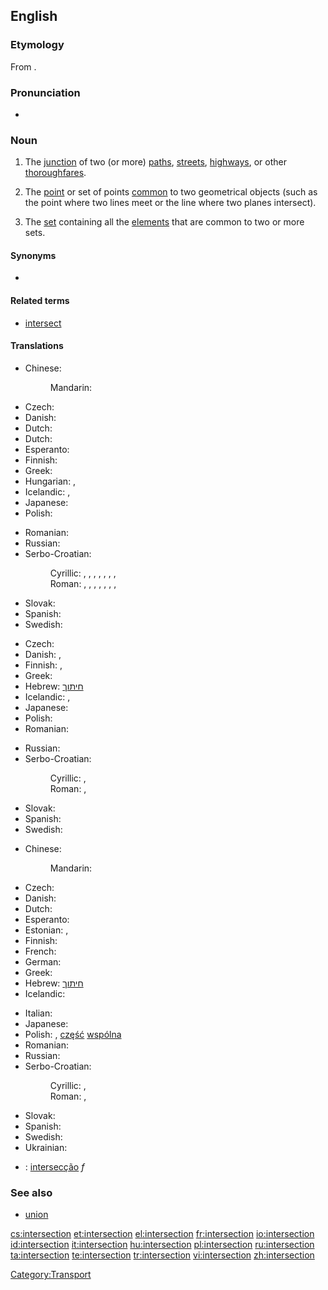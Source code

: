 ==English==
{{wikipedia}}

===Etymology===
From {{etyl|la}} {{term|intersectio|intersectiō|lang=la}}.

===Pronunciation===
* {{IPA|/ˈɪntərˌsɛkʃən/}}

===Noun===
{{en-noun}}

# The [[junction]] of two (or more) [[path]]s, [[street]]s, [[highway]]s, or other [[thoroughfare]]s.
# {{geometry}} The [[point]] or set of points [[common]] to two geometrical objects (such as the point where two lines meet or the line where two planes intersect).
# {{settheory}} The [[set]] containing all the [[element]]s that are common to two or more sets.

====Synonyms====
* {{sense|junction of paths}} {{l|en|crossroads}}

====Related terms====
* [[intersect]]

====Translations====
{{trans-top|junction of two or more paths, etc}}
* Chinese:
*: Mandarin: {{t|cmn|交差点|sc=Hani}}
* Czech: {{t-|cs|křižovatka|f}}
* Danish: {{t-|da|kryds|n}}
* Dutch: {{t|nl|kruising|f}}
* Dutch: {{t|nl|kruispunt|m}}
* Esperanto: {{t-|eo|kruciĝo|xs=Esperanto}}
* Finnish: {{t-|fi|risteys}}
* Greek: {{t|el|διασταύρωση|f}}
* Hungarian: {{t|hu|útkereszteződés}},  {{t|hu|csomópont}}
* Icelandic: {{t|is|vegamót|n|p}},  {{t|is|gatnamót|n|p}}
* Japanese: {{t|ja|交差点|tr=こうさてん, kousaten}}
* Polish: {{t+|pl|skrzyżowanie|n}}
{{trans-mid}}
* Romanian: {{t|ro|intersecţie|f}}
* Russian: {{t+|ru|перекрёсток|m|tr=p'er'ekr'óstok}}
* Serbo-Croatian:
*: Cyrillic: {{t|sh|крижање|n|alt=кри́жа̄ње|sc=Cyrl}}, {{t|sh|раскршће|n|alt=ра́скр̄шће|sc=Cyrl}}, {{t|sh|раскрсница|f|alt=ра́скрсница|sc=Cyrl}}, {{t|sh|раскрижје|n|alt=ра́скрӣжје|sc=Cyrl}}, {{t|sh|крижиште|n|alt=крѝжӣште|sc=Cyrl}}, {{t|sh|крижопут|m|alt=крижо̀пӯт|sc=Cyrl}}, {{t|sh|крижопуће|n|alt=крижо̀пӯће|sc=Cyrl}}, {{t|sh|крстопуће|n|alt=крсто̀пӯће|sc=Cyrl}}
*: Roman: {{t|sh|križanje|n|alt=krížānje}}, {{t|sh|raskršće|n|alt=ráskr̄šće}}, {{t|sh|raskrsnica|f|alt=ráskrsnica}}, {{t|sh|raskrižje|n|alt=ráskrīžje}}, {{t|sh|križište|n|alt=krìžīšte}}, {{t|sh|križoput|m|alt=križòpūt}}, {{t|sh|križopuće|n|alt=križòpūće}}, {{t|sh|krstopuće|n|alt=krstòpūće}}
* Slovak: {{t|sk|križovatka|f}}
* Spanish: {{t|es|cruce|m}}
* Swedish: {{t-|sv|korsning|c}}
{{trans-bottom}}

{{trans-top|in geometry}}
* Czech: {{t-|cs|průsečík|m}}
* Danish: {{t|da|skæring}}, {{t|da|skæringspunkt|n}}
* Finnish: {{t-|fi|leikkauspiste}},  {{t-|fi|leikkaus}}
* Greek: {{t+|el|τομή|f}}
* Hebrew: [[חיתוך]]
* Icelandic: {{t|is|sniðmengi|n}},  {{qualifier|a single point of intersection}} {{t|is|skurðpunktur|m}}
* Japanese: {{t|ja|交点|tr=こうてん, kouten}}
* Polish: {{t|pl|punkt przecięcia|m}}
* Romanian: {{t|ro|intersecţie|f}}
{{trans-mid}}
* Russian: {{t|ru|пересечение|n|tr=p'er'es'ečénije}}
* Serbo-Croatian:
*: Cyrillic: {{qualifier|Ekavian}} {{t|sh|пресек|m|alt=пре́сек|sc=Cyrl}}, {{qualifier|Ijekavian}} {{t|sh|пресјек|m|alt=пре́сјек|sc=Cyrl}}
*: Roman: {{qualifier|Ekavian}} {{t|sh|presek|m|alt=prések}}, {{qualifier|Ijekavian}} {{t|sh|presjek|m|alt=présjek}}
* Slovak: {{t|sk|priesečník|m}}
* Spanish: {{t|es|intersección|f}}
* Swedish: {{t|sv|skärning|c}}
{{trans-bottom}}

{{trans-top|in set theory}}
* Chinese:
*: Mandarin: {{t|cmn|交集|tr=jiāojí}}
* Czech: {{t-|cs|průnik|m}}
* Danish: {{t|da|fællesmængde|c}}
* Dutch: {{t+|nl|doorsnede}}
* Esperanto: {{t|eo|komunaĵo}}
* Estonian: {{t|et|ühisosa}}, {{t|et|lõige}}
* Finnish: {{t-|fi|leikkaus}}
* French: {{t+|fr|intersection|f}}
* German: {{t+|de|Durchschnitt}}
* Greek: {{t+|el|τομή|f|tr=tomí}}
* Hebrew: [[חיתוך]]
* Icelandic: {{t|is|sniðmengi|n}}
{{trans-mid}}
* Italian: {{t+|it|intersezione|f}}
* Japanese: {{t|ja|積集合|tr=せきしゅうごう, sekishūgou}}
* Polish: {{t-|pl|przekrój|m}}, [[część]] [[wspólny|wspólna]] {{f}}
* Romanian: {{t|ro|intersecţie|f}}
* Russian: {{t|ru|пересечение|n|tr=p'er'es'ečénije}}
* Serbo-Croatian:
*: Cyrillic: {{qualifier|Ekavian}} {{t|sh|пресек|m|alt=пре́сек|sc=Cyrl}}, {{qualifier|Ijekavian}} {{t|sh|пресјек|m|alt=пре́сјек|sc=Cyrl}}
*: Roman: {{qualifier|Ekavian}} {{t|sh|presek|m|alt=prések}}, {{qualifier|Ijekavian}} {{t|sh|presjek|m|alt=présjek}}
* Slovak: {{t|sk|prienik|m}}
* Spanish: {{t|es|intersección|f}}
* Swedish: {{t+|sv|snitt|n}}
* Ukrainian: {{t|uk|перетин множин|tr=peretin množin}}
{{trans-bottom}}

{{checktrans-top}}
* {{ttbc|Portuguese}}: [[intersecção]] ''f''
{{checktrans-bottom}}

===See also===
* [[union]]

[[Category:Transport]]

[[cs:intersection]]
[[et:intersection]]
[[el:intersection]]
[[fr:intersection]]
[[io:intersection]]
[[id:intersection]]
[[it:intersection]]
[[hu:intersection]]
[[pl:intersection]]
[[ru:intersection]]
[[ta:intersection]]
[[te:intersection]]
[[tr:intersection]]
[[vi:intersection]]
[[zh:intersection]]